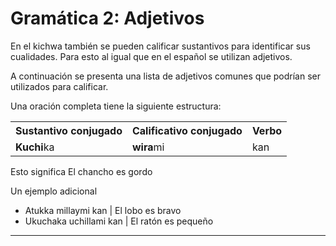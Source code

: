 
# Gramática 2: Adjetivos

En el kichwa también se pueden calificar sustantivos para identificar sus cualidades. Para esto al igual que en el 
español se utilizan adjetivos.

 A continuación se presenta una lista de adjetivos comunes que podrían ser utilizados
para calificar.

<VocabularyTable lecture="animals" tag='adjective' />

Una oración completa tiene la siguiente estructura:
<table>
<tbody>
<tr>
<th>Sustantivo conjugado</th>
<th>Calificativo conjugado</th>
<th>Verbo</th>
</tr>
<tr>
<td><strong>Kuchi</strong>ka</td>
<td><strong>wira</strong>mi</td>
<td>kan</td>
</tr>
</tbody>
</table>
Esto significa El chancho es gordo

Un ejemplo adicional 
- Atukka millaymi kan | El lobo es bravo
- Ukuchaka uchillami kan | El ratón es pequeño

<hr/>
<Quiz lecture="grammar-b-2" />
